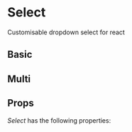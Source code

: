 

<Meta of={SelectStories} />


# Select

Customisable dropdown select for react

## Basic
<Canvas of={SelectStories.Basic}  />

## Multi

<Canvas of={SelectStories.Multi}  />

## Props

_Select_ has the following properties:

<Controls/>

